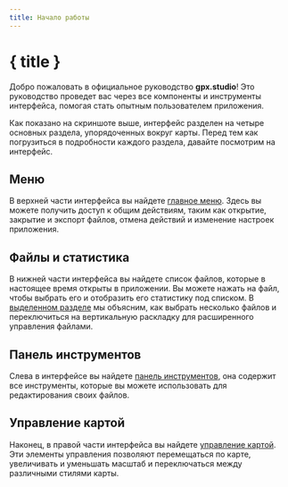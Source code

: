 ```yaml
---
title: Начало работы
---
```


<script lang="ts">
</script>

# { title }

Добро пожаловать в официальное руководство **gpx.studio**!
Это руководство проведет вас через все компоненты и инструменты интерфейса, помогая стать опытным пользователем приложения.

<DocsImage src="getting-started/interface" alt="Интерфейс gpx.studio." />

Как показано на скриншоте выше, интерфейс разделен на четыре основных раздела, упорядоченных вокруг карты. 
Перед тем как погрузиться в подробности каждого раздела, давайте посмотрим на интерфейс.

## Меню

В верхней части интерфейса вы найдете [главное меню](./menu).
Здесь вы можете получить доступ к общим действиям, таким как открытие, закрытие и экспорт файлов, отмена действий и изменение настроек приложения.

## Файлы и статистика

В нижней части интерфейса вы найдете список файлов, которые в настоящее время открыты в приложении.
Вы можете нажать на файл, чтобы выбрать его и отобразить его статистику под списком.
В [выделенном разделе](./files-and-stats) мы объясним, как выбрать несколько файлов и переключиться на вертикальную раскладку для расширенного управления файлами.

## Панель инструментов

Слева в интерфейсе вы найдете [панель инструментов](./toolbar), она содержит все инструменты, которые вы можете использовать для редактирования своих файлов.

## Управление картой

Наконец, в правой части интерфейса вы найдете [управление картой](./map-controls).
Эти элементы управления позволяют перемещаться по карте, увеличивать и уменьшать масштаб и переключаться между различными стилями карты.
